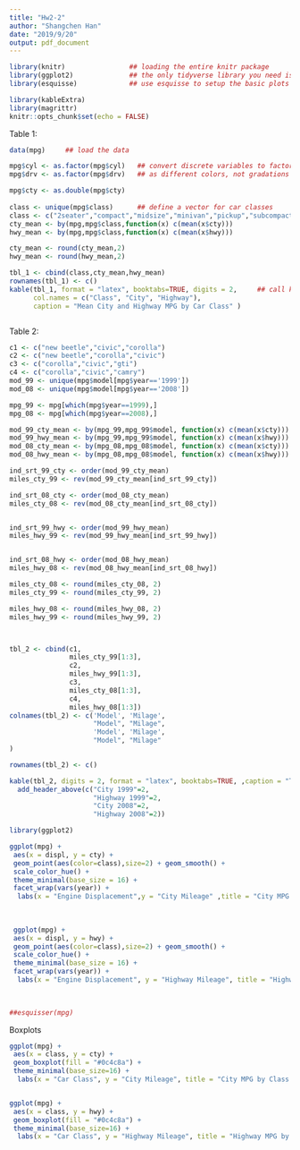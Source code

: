 ```yaml
---
title: "Hw2-2"
author: "Shangchen Han"
date: "2019/9/20"
output: pdf_document
---
```


```r
library(knitr)                ## loading the entire knitr package
library(ggplot2)              ## the only tidyverse library you need is ggplot2
library(esquisse)             ## use esquisse to setup the basic plots

library(kableExtra)
library(magrittr)
knitr::opts_chunk$set(echo = FALSE)
```
Table 1:
```r

data(mpg)     ## load the data

mpg$cyl <- as.factor(mpg$cyl)   ## convert discrete variables to factors so that they plot
mpg$drv <- as.factor(mpg$drv)   ## as different colors, not gradations of one color

mpg$cty <- as.double(mpg$cty)
                                
class <- unique(mpg$class)      ## define a vector for car classes
class <- c("2seater","compact","midsize","minivan","pickup","subcompact","suv")
cty_mean <- by(mpg,mpg$class,function(x) c(mean(x$cty)))
hwy_mean <- by(mpg,mpg$class,function(x) c(mean(x$hwy)))

cty_mean <- round(cty_mean,2)
hwy_mean <- round(hwy_mean,2)

tbl_1 <- cbind(class,cty_mean,hwy_mean)
rownames(tbl_1) <- c()
kable(tbl_1, format = "latex", booktabs=TRUE, digits = 2,     ## call kable to make the table
      col.names = c("Class", "City", "Highway"), 
      caption = "Mean City and Highway MPG by Car Class" )      



```


Table 2:

```r

c1 <- c("new beetle","civic","corolla")
c2 <- c("new beetle","corolla","civic")
c3 <- c("corolla","civic","gti")
c4 <- c("corolla","civic","camry")
mod_99 <- unique(mpg$model[mpg$year=='1999'])
mod_08 <- unique(mpg$model[mpg$year=='2008'])

mpg_99 <- mpg[which(mpg$year==1999),]
mpg_08 <- mpg[which(mpg$year==2008),]

mod_99_cty_mean <- by(mpg_99,mpg_99$model, function(x) c(mean(x$cty)))
mod_99_hwy_mean <- by(mpg_99,mpg_99$model, function(x) c(mean(x$hwy)))
mod_08_cty_mean <- by(mpg_08,mpg_08$model, function(x) c(mean(x$cty)))
mod_08_hwy_mean <- by(mpg_08,mpg_08$model, function(x) c(mean(x$hwy)))

ind_srt_99_cty <- order(mod_99_cty_mean)
miles_cty_99 <- rev(mod_99_cty_mean[ind_srt_99_cty])

ind_srt_08_cty <- order(mod_08_cty_mean)
miles_cty_08 <- rev(mod_08_cty_mean[ind_srt_08_cty])


ind_srt_99_hwy <- order(mod_99_hwy_mean)
miles_hwy_99 <- rev(mod_99_hwy_mean[ind_srt_99_hwy])


ind_srt_08_hwy <- order(mod_08_hwy_mean)
miles_hwy_08 <- rev(mod_08_hwy_mean[ind_srt_08_hwy])

miles_cty_08 <- round(miles_cty_08, 2)
miles_cty_99 <- round(miles_cty_99, 2)

miles_hwy_08 <- round(miles_hwy_08, 2)
miles_hwy_99 <- round(miles_hwy_99, 2)



tbl_2 <- cbind(c1,
               miles_cty_99[1:3],
               c2,
               miles_hwy_99[1:3],
               c3,
               miles_cty_08[1:3],
               c4,
               miles_hwy_08[1:3])
colnames(tbl_2) <- c('Model', 'Milage', 
                     "Model", "Milage",
                     'Model', 'Milage',
                     "Model", "Milage"
)

rownames(tbl_2) <- c()

kable(tbl_2, digits = 2, format = "latex", booktabs=TRUE, ,caption = "Top 3 MPG Performing Cars: 1999, 2008") %>% kable_styling() %>%
  add_header_above(c("City 1999"=2, 
                     "Highway 1999"=2,
                     "City 2008"=2,
                     "Highway 2008"=2))
```

```r





library(ggplot2)

ggplot(mpg) +
 aes(x = displ, y = cty) +
 geom_point(aes(color=class),size=2) + geom_smooth() +
 scale_color_hue() +
 theme_minimal(base_size = 16) +
 facet_wrap(vars(year)) + 
  labs(x = "Engine Displacement",y = "City Mileage" ,title = "City MPG by Class of Car: 1999, 2008")
 
 
 
 ggplot(mpg) +
 aes(x = displ, y = hwy) +
 geom_point(aes(color=class),size=2) + geom_smooth() +
 scale_color_hue() +
 theme_minimal(base_size = 16) +
 facet_wrap(vars(year)) + 
  labs(x = "Engine Displacement", y = "Highway Mileage", title = "Highway MPG by Class of Car: 1999, 2008")
 
 

##esquisser(mpg)

```

Boxplots

```r



ggplot(mpg) +
 aes(x = class, y = cty) +
 geom_boxplot(fill = "#0c4c8a") +
 theme_minimal(base_size=16) +
  labs(x = "Car Class", y = "City Mileage", title = "City MPG by Class of Car: 1999, 2008")


ggplot(mpg) +
 aes(x = class, y = hwy) +
 geom_boxplot(fill = "#0c4c8a") +
 theme_minimal(base_size=16) +
  labs(x = "Car Class", y = "Highway Mileage", title = "Highway MPG by Class of Car: 1999, 2008")





```
